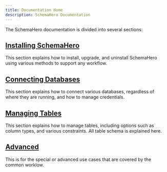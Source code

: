 ```yaml
---
title: Documentation Home
description: SchemaHero Documentation
---
```


The SchemaHero documentation is divided into several sections:

## [Installing SchemaHero](/installing/kubectl)
This section explains how to install, upgrade, and uninstall SchemaHero using various methods to support any workflow.

## [Connecting Databases](/connecting-databases/creating-db-resource/)
This section explains how to connect various databases, regardless of where they are running, and how to manage credentials.

## [Managing Tables](/managing-tables/creating-tables/)
This section explains how to manage tables, including options such as column types, and various constraints.
All table schema is explained here.

## [Advanced](/docs/advanced/enforcing-policies/)
This is for the special or advanced use cases that are covered by the common worklow.
